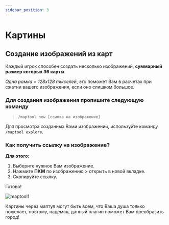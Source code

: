 ```yaml
---
sidebar_position: 3
---
```


# Картины

## **Создание изображений из карт**

Каждый игрок способен создать несколько изображений, **суммарный размер которых 36 карты**.

*Одна рамка = 128х128 пикселей*, это поможет Вам в расчетах при сжатии вашего изображения, если оно слишком большое.

### **Для создания изображения пропишите следующую команду**

> `/maptool new [ссылка на изображение]`

Для просмотра созданных Вами изображений, используйте команду `/maptool explore`.

### **Как получить ссылку на изображение?**

**Для этого:**
1. Выберите нужное Вам изображение.
2. Нажмите **ПКМ** по изображению > открыть в новой вкладке.
3. Скопируйте ссылку.      

Готово!

![maptool1](/features/maptool1.png)

Картины через маптул могут быть всем, что Ваша душа только пожелает, поэтому, надемся, данный плагин поможет Вам преобразить город!